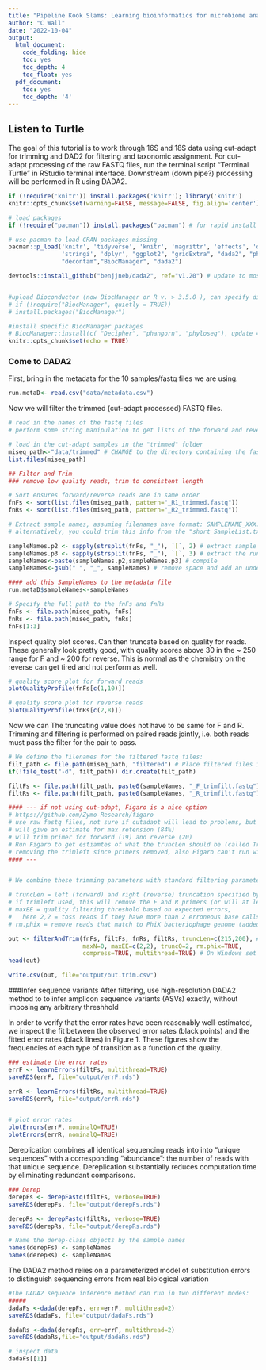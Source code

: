 ```yaml
---
title: "Pipeline Kook Slams: Learning bioinformatics for microbiome analyses"
author: "C Wall"
date: "2022-10-04"
output:
  html_document:
    code_folding: hide
    toc: yes
    toc_depth: 4
    toc_float: yes
  pdf_document:
    toc: yes
    toc_depth: '4'
---
```

## Listen to Turtle  
The goal of this tutorial is to work through 16S and 18S data using cut-adapt for trimming and DAD2 for filtering and taxonomic assignment. For cut-adapt processing of the raw FASTQ files, run the terminal script "Terminal Turtle" in RStudio terminal interface. Downstream (down pipe?) processing will be performed in R using DADA2.  

```r
if (!require('knitr')) install.packages('knitr'); library('knitr')
knitr::opts_chunk$set(warning=FALSE, message=FALSE, fig.align='center')

# load packages
if (!require("pacman")) install.packages("pacman") # for rapid install if not in library

# use pacman to load CRAN packages missing
pacman::p_load('knitr', 'tidyverse', 'knitr', 'magrittr', 'effects', 'devtools',
               'stringi', 'dplyr', "ggplot2", "gridExtra", "dada2", "phyloseq", "vegan", "cowplot",
               "decontam","BiocManager", "dada2")

devtools::install_github("benjjneb/dada2", ref="v1.20") # update to most recent dada2


#upload Bioconductor (now BiocManager or R v. > 3.5.0 ), can specify different version in last line
# if (!require("BiocManager", quietly = TRUE))
# install.packages("BiocManager")

#install specific BiocManager packages
# BiocManager::install(c( "Decipher", "phangorn", "phyloseq"), update = TRUE, ask = FALSE)
knitr::opts_chunk$set(echo = TRUE)
```

### Come to DADA2
First, bring in the metadata for the 10 samples/fastq files we are using.
```r
run.metaD<- read.csv("data/metadata.csv")
```
  
Now we will filter the trimmed (cut-adapt processed) FASTQ files.
```r
# read in the names of the fastq files
# perform some string manipulation to get lists of the forward and reverse fastq in matched order:

# load in the cut-adapt samples in the "trimmed" folder
miseq_path<-"data/trimmed" # CHANGE to the directory containing the fastq files after unzipping.
list.files(miseq_path)

## Filter and Trim
### remove low quality reads, trim to consistent length

# Sort ensures forward/reverse reads are in same order
fnFs <- sort(list.files(miseq_path, pattern="_R1_trimmed.fastq"))
fnRs <- sort(list.files(miseq_path, pattern="_R2_trimmed.fastq"))

# Extract sample names, assuming filenames have format: SAMPLENAME_XXX.fastq
# alternatively, you could trim this info from the "short_SampleList.txt" file we generated in terminal

sampleNames.p2 <- sapply(strsplit(fnFs, "_"), `[`, 2) # extract sample names
sampleNames.p3 <- sapply(strsplit(fnFs, "_"), `[`, 3) # extract the run # sample
sampleNames<-paste(sampleNames.p2,sampleNames.p3) # compile
sampleNames<-gsub(" ", "_", sampleNames) # remove space and add an underscore

#### add this SampleNames to the metadata file
run.metaD$sampleNames<-sampleNames

# Specify the full path to the fnFs and fnRs
fnFs <- file.path(miseq_path, fnFs)
fnRs <- file.path(miseq_path, fnRs)
fnFs[1:3]
```

Inspect quality plot scores. Can then truncate based on quality for reads. These generally look pretty good, with quality scores above 30 in the ~ 250 range for F and ~ 200 for reverse. This is normal as the chemistry on the reverse can get tired and not perform as well.
```r
# quality score plot for forward reads
plotQualityProfile(fnFs[c(1,10)])

# quality score plot for reverse reads
plotQualityProfile(fnRs[c(2,8)])
```

Now we can The truncating value does not have to be same for F and R. Trimming and filtering is performed on paired reads jointly, i.e. both reads must pass the filter for the pair to pass.

```r
# We define the filenames for the filtered fastq files:
filt_path <- file.path(miseq_path, "filtered") # Place filtered files in filtered/ subdirectory
if(!file_test("-d", filt_path)) dir.create(filt_path)

filtFs <- file.path(filt_path, paste0(sampleNames, "_F_trimfilt.fastq"))
filtRs <- file.path(filt_path, paste0(sampleNames, "_R_trimfilt.fastq"))

#### --- if not using cut-adapt, Figaro is a nice option 
# https://github.com/Zymo-Research/figaro
# use raw fastq files, not sure if cutadapt will lead to problems, but logically, perhaps both don't go together
# will give an estimate for max retension (84%)
# will trim primer for forward (19) and reverse (20)
# Run Figaro to get estiamtes of what the truncLen should be (called Trim Position)
# removing the trimleft since primers removed, also Figaro can't run with trimmed data so forego.
#### ---


# We combine these trimming parameters with standard filtering parameters, the most important being the enforcement of a maximum of **2 expected errors per-read** 

# truncLen = left (forward) and right (reverse) truncation specified by user based on quality score plots
# if trimleft used, this will remove the F and R primers (or will at least remove the # of bp you specify)
# maxEE = quality filtering threshold based on expected errors, 
#   here 2,2 = toss reads if they have more than 2 erroneous base calls in F and R reads, separaetly
# rm.phix = remove reads that match to PhiX bacteriophage genome (added by Illumina runs for quality monitoring)

out <- filterAndTrim(fnFs, filtFs, fnRs, filtRs, truncLen=c(215,200), #trimLeft=c(19,20),
                     maxN=0, maxEE=c(2,2), truncQ=2, rm.phix=TRUE,
                     compress=TRUE, multithread=TRUE) # On Windows set multithread=FALSE
head(out)

write.csv(out, file="output/out.trim.csv")
```

###Infer sequence variants
After filtering, use high-resolution DADA2 method to to infer amplicon sequence variants (ASVs) exactly, without imposing any arbitrary threshhold 

In order to verify that the error rates have been reasonably well-estimated, we inspect the fit between the observed error rates (black points) and the fitted error rates (black lines) in Figure 1. These figures show the frequencies of each type of transition as a function of the quality.

```r
### estimate the error rates
errF <- learnErrors(filtFs, multithread=TRUE)
saveRDS(errF, file="output/errF.rds")

errR <- learnErrors(filtRs, multithread=TRUE)
saveRDS(errR, file="output/errR.rds")


# plot error rates
plotErrors(errF, nominalQ=TRUE)
plotErrors(errR, nominalQ=TRUE)
```

Dereplication combines all identical sequencing reads into into “unique sequences” with a corresponding “abundance”: the number of reads with that unique sequence. Dereplication substantially reduces computation time by eliminating redundant comparisons.
```r
### Derep
derepFs <- derepFastq(filtFs, verbose=TRUE)
saveRDS(derepFs, file="output/derepFs.rds")

derepRs <- derepFastq(filtRs, verbose=TRUE)
saveRDS(derepRs, file="output/derepRs.rds")

# Name the derep-class objects by the sample names
names(derepFs) <- sampleNames
names(derepRs) <- sampleNames
```

The DADA2 method relies on a parameterized model of substitution errors to distinguish sequencing errors from real biological variation
```r
#The DADA2 sequence inference method can run in two different modes:
#####
dadaFs <-dada(derepFs, err=errF, multithread=2)
saveRDS(dadaFs, file="output/dadaFs.rds")

dadaRs <-dada(derepRs, err=errF, multithread=2)
saveRDS(dadaRs,file="output/dadaRs.rds")

# inspect data
dadaFs[[1]]
```
